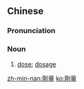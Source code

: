 {{also|剂量}}
==Chinese==
{{zh-forms|s=剂量}}

===Pronunciation===
{{zh-pron
|m=jìliàng,tl=y
|c=zai1 loeng6
|mn=qz,xm:chē-liōng/tw:chè-liōng/zz:chē-liāng
|cat=n
}}

===Noun===
{{zh-noun}}

# [[dose]]; [[dosage]]

[[zh-min-nan:劑量]]
[[ko:劑量]]